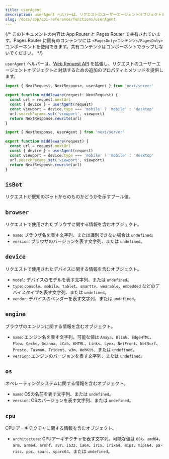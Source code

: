 ```yaml
---
title: userAgent
description: userAgent ヘルパーは、リクエストのユーザーエージェントオブジェクトと対話するための追加のプロパティとメソッドで Web Request API を拡張します。
slug: /docs/app/api-reference/functions/userAgent
---
```


{/* このドキュメントの内容は App Router と Pages Router で共有されています。Pages Router に固有のコンテンツには `<PagesOnly>コンテンツ</PagesOnly>` コンポーネントを使用できます。共有コンテンツはコンポーネントでラップしないでください。 */}

`userAgent` ヘルパーは、[Web Request API](https://developer.mozilla.org/docs/Web/API/Request) を拡張し、リクエストのユーザーエージェントオブジェクトと対話するための追加のプロパティとメソッドを提供します。

```ts filename="middleware.ts" switcher
import { NextRequest, NextResponse, userAgent } from 'next/server'

export function middleware(request: NextRequest) {
  const url = request.nextUrl
  const { device } = userAgent(request)
  const viewport = device.type === 'mobile' ? 'mobile' : 'desktop'
  url.searchParams.set('viewport', viewport)
  return NextResponse.rewrite(url)
}
```

```js filename="middleware.js" switcher
import { NextResponse, userAgent } from 'next/server'

export function middleware(request) {
  const url = request.nextUrl
  const { device } = userAgent(request)
  const viewport = device.type === 'mobile' ? 'mobile' : 'desktop'
  url.searchParams.set('viewport', viewport)
  return NextResponse.rewrite(url)
}
```

## `isBot`

リクエストが既知のボットからのものかどうかを示すブール値。

## `browser`

リクエストで使用されたブラウザに関する情報を含むオブジェクト。

- `name`: ブラウザ名を表す文字列、または識別できない場合は `undefined`。
- `version`: ブラウザのバージョンを表す文字列、または `undefined`。

## `device`

リクエストで使用されたデバイスに関する情報を含むオブジェクト。

- `model`: デバイスのモデルを表す文字列、または `undefined`。
- `type`: `console`、`mobile`、`tablet`、`smarttv`、`wearable`、`embedded` などのデバイスタイプを表す文字列、または `undefined`。
- `vendor`: デバイスのベンダーを表す文字列、または `undefined`。

## `engine`

ブラウザのエンジンに関する情報を含むオブジェクト。

- `name`: エンジン名を表す文字列。可能な値は `Amaya`、`Blink`、`EdgeHTML`、`Flow`、`Gecko`、`Goanna`、`iCab`、`KHTML`、`Links`、`Lynx`、`NetFront`、`NetSurf`、`Presto`、`Tasman`、`Trident`、`w3m`、`WebKit`、または `undefined`。
- `version`: エンジンのバージョンを表す文字列、または `undefined`。

## `os`

オペレーティングシステムに関する情報を含むオブジェクト。

- `name`: OSの名前を表す文字列、または `undefined`。
- `version`: OSのバージョンを表す文字列、または `undefined`。

## `cpu`

CPU アーキテクチャに関する情報を含むオブジェクト。

- `architecture`: CPUアーキテクチャを表す文字列。可能な値は `68k`、`amd64`、`arm`、`arm64`、`armhf`、`avr`、`ia32`、`ia64`、`irix`、`irix64`、`mips`、`mips64`、`pa-risc`、`ppc`、`sparc`、`sparc64`、または `undefined`。
